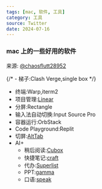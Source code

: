 ```yaml
---
tags: [mac, 软件, 工具]
category: 工具
source: Twitter
date: 2024-07-16
---
```


### mac 上的一些好用的软件

来源: [@chaosflutt28952](https://x.com/chaosflutt28952/status/1812368066195730824)

{/* - 梯子:Clash Verge,single box */}

-   终端:Warp,iterm2
-   项目管理:[Linear](https://linear.app/)
-   分屏:Rectangle
-   输入法自动切换:Input Source Pro
-   容器运行:OrbStack
-   Code Playground:Replit
-   切屏:[AltTab](https://alt-tab-macos.netlify.app/)
-   AI+
    -   稍后阅读:[Cubox](https://cubox.pro/)
    -   快捷笔记:[craft](https://www.craft.do/)
    -   代办:[Superlist](https://www.superlist.com/)
    -   PPT:[gamma](https://gamma.app/)
    -   口语:[speak](https://www.speak.com/cn)
